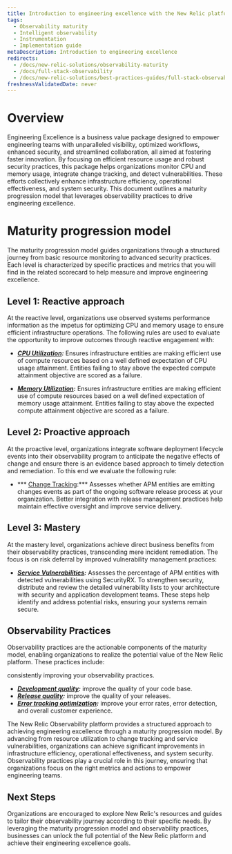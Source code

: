 ```yaml
---
title: Introduction to engineering excellence with the New Relic platform
tags:
  - Observability maturity
  - Intelligent observability
  - Instrumentation
  - Implementation guide
metaDescription: Introduction to engineering excellence
redirects:
  - /docs/new-relic-solutions/observability-maturity
  - /docs/full-stack-observability
  - /docs/new-relic-solutions/best-practices-guides/full-stack-observability
freshnessValidatedDate: never
---
```


# Overview

Engineering Excellence is a business value package designed to empower engineering teams with unparalleled visibility, optimized workflows, enhanced security, and streamlined collaboration, all aimed at fostering faster innovation. By focusing on efficient resource usage and robust security practices, this package helps organizations monitor CPU and memory usage, integrate change tracking, and detect vulnerabilities. These efforts collectively enhance infrastructure efficiency, operational effectiveness, and system security. This document outlines a maturity progression model that leverages observability practices to drive engineering excellence.

# Maturity progression model

The maturity progression model guides organizations through a structured journey from basic resource monitoring to advanced security practices. Each level is characterized by specific practices and metrics that you will find in the related scorecard to help measure and improve engineering excellence.

## Level 1: Reactive approach

At the reactive level, organizations use observed systems performance information as the impetus for optimizing CPU and memory usage to ensure efficient infrastructure operations. The following rules are used to evaluate the opportunity to improve outcomes through reactive engagement with:

- ***[CPU Utilization](/docs/new-relic-solutions/observability-maturity/engineering-excellence/l1-cpu-utilization):*** Ensures infrastructure entities are making efficient use of compute resources based on a well defined expectation of CPU usage attainment. Entities failing to stay above the expected compute attainment objective are scored as a failure. 

- ***[Memory Utilization](/docs/new-relic-solutions/observability-maturity/engineering-excellence/l1-memory-utilization):*** Ensures infrastructure entities are making efficient use of compute resources based on a well defined expectation of memory usage attainment. Entities failing to stay above the expected compute attainment objective are scored as a failure. 


## Level 2: Proactive approach

At the proactive level, organizations integrate software deployment lifecycle events into their observability program to anticipate the negative effects of change and ensure there is an evidence based approach to timely detection and remediation. To this end we evaluate the following rule:

- *** [Change Tracking](/docs/new-relic-solutions/observability-maturity/engineering-excellence/l2-change-tracking):*** Assesses whether APM entities are emitting changes events as part of the ongoing software release process at your organization. Better integration with release management practices help maintain effective oversight and improve service delivery.

## Level 3: Mastery

At the mastery level, organizations achieve direct business benefits from their observability practices, transcending mere incident remediation. The focus is on risk deferral by improved vulnerability management practices:

- ***[Service Vulnerabilities](/docs/new-relic-solutions/observability-maturity/engineering-excellence/l3-service-vulnerabilities):*** Assesses the percentage of APM entities with detected vulnerabilities using SecurityRX. To strengthen security, distribute and review the detailed vulnerability lists to your architecture with security and application development teams. These steps help identify and address potential risks, ensuring your systems remain secure.

## Observability Practices

Observability practices are the actionable components of the maturity model, enabling organizations to realize the potential value of the New Relic platform. These practices include:

consistently improving your observability practices.

- ***[Development quality](/docs/tutorial-innovation-and-growth/development-quality-mgmt/):*** improve the quality of your code base.
- ***[Release quality](/docs/tutorial-innovation-and-growth/release-quality-mgmt/):*** improve the quality of your releases.
- ***[Error tracking optimization](/docs/new-relic-solutions/observability-maturity/uptime-performance-reliability/error-optimization/):*** improve your error rates, error detection, and overall customer experience.

The New Relic Observability platform provides a structured approach to achieving engineering excellence through a maturity progression model. By advancing from resource utilization to change tracking and service vulnerabilities, organizations can achieve significant improvements in infrastructure efficiency, operational effectiveness, and system security. Observability practices play a crucial role in this journey, ensuring that organizations focus on the right metrics and actions to empower engineering teams.




## Next Steps

Organizations are encouraged to explore New Relic's resources and guides to tailor their observability journey according to their specific needs. By leveraging the maturity progression model and observability practices, businesses can unlock the full potential of the New Relic platform and achieve their engineering excellence goals.





